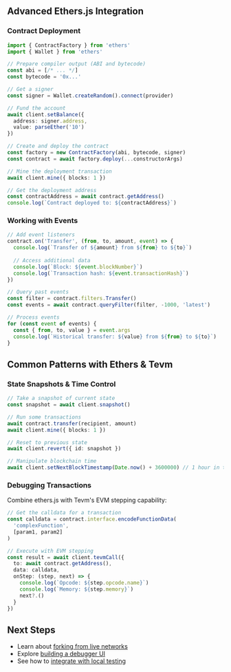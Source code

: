 ## Advanced Ethers.js Integration

### Contract Deployment

```ts
import { ContractFactory } from 'ethers'
import { Wallet } from 'ethers'

// Prepare compiler output (ABI and bytecode)
const abi = [/* ... */]
const bytecode = '0x...'

// Get a signer
const signer = Wallet.createRandom().connect(provider)

// Fund the account
await client.setBalance({
  address: signer.address,
  value: parseEther('10')
})

// Create and deploy the contract
const factory = new ContractFactory(abi, bytecode, signer)
const contract = await factory.deploy(...constructorArgs)

// Mine the deployment transaction
await client.mine({ blocks: 1 })

// Get the deployment address
const contractAddress = await contract.getAddress()
console.log(`Contract deployed to: ${contractAddress}`)
```

### Working with Events

```ts
// Add event listeners
contract.on('Transfer', (from, to, amount, event) => {
  console.log(`Transfer of ${amount} from ${from} to ${to}`)
  
  // Access additional data
  console.log(`Block: ${event.blockNumber}`)
  console.log(`Transaction hash: ${event.transactionHash}`)
})

// Query past events
const filter = contract.filters.Transfer()
const events = await contract.queryFilter(filter, -1000, 'latest')

// Process events
for (const event of events) {
  const { from, to, value } = event.args
  console.log(`Historical transfer: ${value} from ${from} to ${to}`)
}
```

## Common Patterns with Ethers & Tevm

### State Snapshots & Time Control

```ts
// Take a snapshot of current state
const snapshot = await client.snapshot()

// Run some transactions
await contract.transfer(recipient, amount)
await client.mine({ blocks: 1 })

// Reset to previous state
await client.revert({ id: snapshot })

// Manipulate blockchain time
await client.setNextBlockTimestamp(Date.now() + 3600000) // 1 hour in the future
```

### Debugging Transactions

Combine ethers.js with Tevm's EVM stepping capability:

```ts
// Get the calldata for a transaction
const calldata = contract.interface.encodeFunctionData(
  'complexFunction',
  [param1, param2]
)

// Execute with EVM stepping
const result = await client.tevmCall({
  to: await contract.getAddress(),
  data: calldata,
  onStep: (step, next) => {
    console.log(`Opcode: ${step.opcode.name}`)
    console.log(`Memory: ${step.memory}`)
    next?.()
  }
})
```

## Next Steps

- Learn about [forking from live networks](../core/forking)
- Explore [building a debugger UI](./debugger-ui)
- See how to [integrate with local testing](./local-testing)
